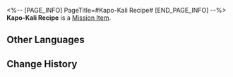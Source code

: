 <%-- [PAGE_INFO]
PageTitle=#Kapo-Kali Recipe#
[END_PAGE_INFO] --%>
{{Item Infobox
|id          = 140109
|image       = Item Kapo-Kali Recipe.png
|type        = Mission Item
|invCategory = Missions
|rarity      = 3
|effect      = 
|description = The king of soft drinks, rough around the edges but good for your buddies &mdash; give 'em the strong kick they deserve.
}}
{{Description|''"A big barrel of pure caramel, a few jumping peas here and there, a handful of fresh canterbury bells, and some interdimensional leaves. Don't forget a drop of Ambergris of Abundance and a few rolls of orchid zest. How much of a kick you want is your choice."''}}
'''Kapo-Kali Recipe''' is a [[Mission Item]].

==Other Languages==
{{Other Languages
|en   = Kapo-Kali Recipe
|zhs  = 卡利白的配方纸
|zht  = 卡利白的配方紙
|ja   = カリパのレシピ
|ko   = 카포 칼리의 레시피
|es   = Receta de la Kapo-Kali
|fr   = Recette du Kapo-kali
|ru   = Рецепт Капо-Кали
|th   = สูตร Kapo-Kali
|vi   = Tờ Công Thức Kapo-Kali
|de   = Rezept von Kapo-Kali
|id   = Lembaran Resep Kapo-Kali
|pt   = Receita de Kapo-Kali
}}

==Change History==
{{Change History|1.0}}